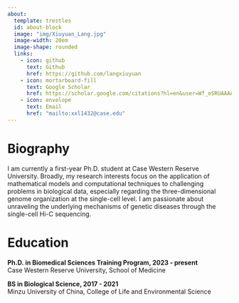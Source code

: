 ```yaml
---
about:
  template: trestles
  id: about-block
  image: "img/Xiuyuan_Lang.jpg"
  image-width: 20em
  image-shape: rounded
  links:
    - icon: github
      text: Github
      href: https://github.com/langxiuyuan
    - icon: mortarboard-fill
      text: Google Scholar
      href: https://scholar.google.com/citations?hl=en&user=Wf_oSRUAAAAJ&view_op=list_works&gmla=AH70aAVTaGwQ9jr7B9QpY00tvwC660uWnrZ-KPjgj2jjbGtqDNYqSytcDmYzRvsIv9DTpEbhljnba7GIzJHYB290BmMRFFmWTANQGA
    - icon: envelope
      text: Email
      href: "mailto:xxl1432@case.edu"  
---
```


# Biography

I am currently a first-year Ph.D. student at Case Western Reserve University. Broadly, my research interests focus on the application of mathematical models and computational techniques to challenging problems in biological data, especially regarding the three-dimensional genome organization at the single-cell level. I am passionate about unraveling the underlying mechanisms of genetic diseases through the single-cell Hi-C sequencing. 

# Education

**Ph.D. in Biomedical Sciences Training Program, 2023 - present** <br>
Case Western Reserve University, School of Medicine

**BS in Biological Science, 2017 - 2021** <br>
Minzu University of China, College of Life and Environmental Science


